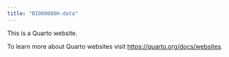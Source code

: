 ```yaml
---
title: "BIO00088H-data"
---
```


This is a Quarto website.

To learn more about Quarto websites visit <https://quarto.org/docs/websites>.
